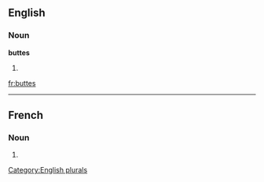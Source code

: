 ==English==

===Noun===
'''buttes'''

# {{plural of|[[butte]]}}

[[Category:English plurals]]

[[fr:buttes]]

----
==French==

===Noun===
{{infl|fr|plural}} {{f|p}}

# {{plural of|butte|lang=French}}


{{rfc-auto}}